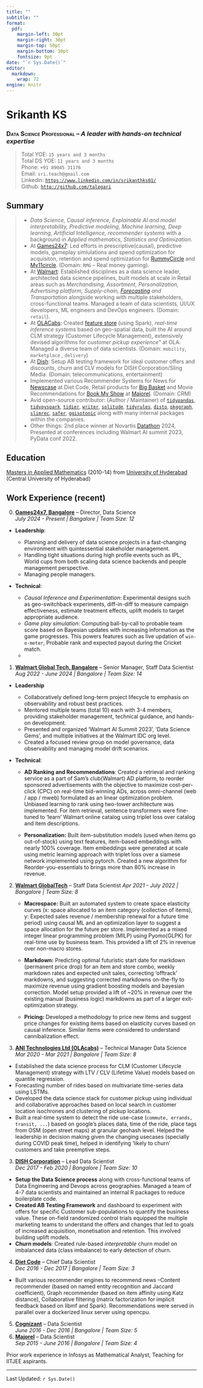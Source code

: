 ```yaml
---
title: ""
subtitle: ""
format: 
  pdf:
    margin-left: 30pt
    margin-right: 30pt
    margin-top: 50pt
    margin-bottom: 30pt
    fontsize: 9pt
date: "`r Sys.Date()`"
editor: 
  markdown: 
    wrap: 72
engine: knitr
---
```


# Srikanth KS
### **[Data Science Professional]{.smallcaps}** -- *A leader with hands-on technical expertise*

> Total YOE: `15 years and 3 months`  
> Total DS YOE: `11 years and 3 months`  
> Phone: `+91 89045 31176`  
> Email: `sri.teach@gmail.com`  
> Linkedin: [`https://www.linkedin.com/in/srikanthks01/`](https://www.linkedin.com/in/srikanthks01/)  
> Github: [`http://github.com/talegari`](http://github.com/talegari)

## Summary
>
- *Data Science, Causal inference, Explainable AI and model interpretability, Predictive modeling, Machine learning, Deep learning, Artificial Intelligence, recommender systems* with a background in *Applied mathematics, Statistics and Optimization*.
- At [Games24x7](https://www.games24x7.com/): Led efforts in prescriptive(causal), predictive models, gameplay simlulations and spend optimization for acquisiton, retention and spend optimization for [RummyCircle](https://www.rummycircle.com/) and [My11circle](https://www.my11circle.com/). (Domain: `RMG` -- Real money gaming).
- At [Walmart](https://tech.walmart.com/content/walmart-global-tech/en_us.html): Established disciplines as a data science leader, architected data science pipelines, built models at scale in Retail areas such as *Merchandising, Assortment, Personalization, Advertising platform, Supply-chain, [Forecasting](https://tech.Walmart.com/content/Walmart-global-tech/en_us/news/articles/centralized-forecasting-service.html) and Transportation* alongside working with multiple stakeholders, cross-functional teams. Managed a team of data scientists, UI/UX developers, ML engineers and DevOps engineers. (Domain: `retail`).
- At [OLACabs](https://www.olacabs.com/): Created [feature store](https://medium.com/@TechAtOla/why-and-how-we-built-a-feature-store-at-ola-5a3c9ae1969b) (using Spark), *real-time inference systems* based on geo-spatial data, built the AI around CLM strategy (Customer Lifecycle Management), extensively devised algorithms for *customer pickup experience"* at OLA. Managed a diverse team of data scientists. (Domain: `mobility`, `marketplace` , `delivery`)
- At [Dish](https://www.dish.com/): Setup AB testing framework for ideal customer offers and discounts, churn and CLV models for DISH Corporation/Sling Media. (Domain: telecommunications, entertainment)
- Implemented various Recommender Systems for News for [Newscase](https://www.newscase.com/) at Diet Code, Retail products for [Big Basket](https://www.bigbasket.com/) and Movie Recommendations for [Book My Show](https://in.bookmyshow.com/) at [Majorel](https://www.majorel.com/). (Domain: CRM)
- Avid open-source contributor: (Author / Maintainer) of [`tidypandas`](https://pypi.org/project/tidypandas/), [`tidypyspark`](https://pypi.org/project/tidypyspark/), [`tidier`](https://cran.r-project.org/package=tidier),
[`writer`](https://cran.r-project.org/package=writer),
[`solitude`](https://cran.r-project.org/package=solitude), [`tidyrules`](https://cran.r-project.org/package=tidyrules), [`disto`](https://cran.r-project.org/package=disto),
[`pkggraph`](https://cran.r-project.org/package=pkggraph),
[`slimrec`](https://cran.r-project.org/package=slimrec),
[`safer`](https://cran.r-project.org/package=safer),
[`ggisotonic`](https://cran.r-project.org/package=ggisotonic) along with many internal packages within the companies.
- Other things: 2nd place winner at Novartis [Datathon](https://godatathon.com/) 2024, Presented at conferences including Walmart AI summit 2023, PyData conf 2022.

## Education

[Masters in Applied Mathematics](http://mathstat.uohyd.ac.in/programmes-offered-school) (2010-14) from [University of Hyderabad](https://uohyd.ac.in/) (Central University of Hyderabad)

## Work Experience (recent)

0. [**Games24x7, Bangalore**]{.underline} -- Director, Data Science   
*July 2024 - Present | Bangalore | Team Size: 12*
  
  - **Leadership**:
  
    - Planning and delivery of data science projects in a fast-changing environment with quintessential stakeholder management.
    - Handling tight situations during high profile events such as IPL, World cups from both scaling data science backends and people management perspective.
    - Managing people managers.
  
  - **Technical**:
  
    - *Causal Inference and Experimentation*: Experimental designs such as geo-switchback experiments, diff-in-diff to measure campaign effectiveness, estimate treatment effects, uplift models to target appropriate audience.
    - *Game play simulation*: Computing ball-by-call to probable team score based on Bayesian updates with increasing information as the game progresses. This powers features such as live updation of `win-o-meter`, Probable rank and expected payout during the Cricket match.
    - [Estimation and Optimization]: Market mix modeling and forecasts at acquisition channel level to optimize spends over hierarchy of geography and event-nonevent periods.

1. [**Walmart Global Tech, Bangalore**]{.underline} -- Senior Manager, Staff Data Scientist   
*Aug 2022 - June 2024 | Bangalore | Team Size: 14*

  - **Leadership**
    - Collaboratively defined long-term project lifecycle to emphasis on observability and robust best practices.
    - Mentored multiple teams (total 10) each with 3-4 members, providing stakeholder management, technical guidance, and hands-on development.
    - Presented and organized 'Walmart AI Summit 2023', 'Data Science Gems', and multiple initiatives at the Walmart IDC org level.
    - Created a focused review group on model governance, data observability and managing model drift scenarios.

  - **Technical**:
  
      - **AD Ranking and Recommendations**: Created a retrieval and ranking service as a part of Sam's club(Walmart) AD platform, to reorder sponsored advertisements with the objective to maximize cost-per-click (CPC) on real-time bid-winning ADs, across omni-channel (web / app / mweb) formulated as an linear optimization problem. Unbiased learning to rank using two-tower architecture was implemented. For item retrieval, sentence transformers were fine-tuned to 'learn' Walmart online catalog using triplet loss over catalog and item descriptions.
      
      - **Personalization:** Built item-substitution models (used when items go out-of-stock) using text features, item-based embeddings with nearly 100% coverage. Item embeddings were generated at scale using metric learning approach with triplet loss over a siamese network implemented using pytorch. Created a new algorithm for Reorder-you-essentials to brings more than 80\% increase in revenue.

2. [**Walmart GlobalTech**]{.underline} -- Staff Data Scientist
*Apr 2021 - July 2022 | Bangalore | Team Size: 8*

    - **Macrospace:** Built an automated system to create space elasticity curves (x: space allocated to an item category (collection of items), y: Expected sales revenue / membership renewal for a future time period) using causal ML and an optimization layer to suggest a space allocation for the future per store. Implemented as a mixed integer linear programming problem (MILP) using Pyomo(GLPK) for real-time use by business team. This provided a lift of 2% in revenue over non-macro stores.
    
    - **Markdown:** Predicting optimal futuristic start date for markdown (permanent price drop) for an item and store combo, weekly markdown rates and expected unit sales, correcting 'offtrack' markdowns, and suggesting corrected markdowns on-the-fly to maximize revenue using gradient boosting models and bayesian correction. Model setup provided a lift of ~20% in revenue over the existing manual (business logic) markdowns as part of a larger exit-optimization strategy. 

    - **Pricing:** Developed a methodology to price new items and suggest price changes for existing items based on elasticity curves based on causal inference. Similar items were considered to understand cannibalization effect.


2. [**ANI Technologies Ltd (OLAcabs)**]{.underline} -- Technical Manager Data Science   
*Mar 2020 - Mar 2021 | Bangalore | Team Size: 8*

  - Established the data science process for CLM (Customer Lifecycle Management) strategy with LTV / CLV (Lifetime Value) models based on quantile regression.
  - Forecasting number of rides based on multivariate time-series data using LSTMs.
  - Developed the data science stack for customer pickup using individual and collaborative approaches based on local search in customer location isochrones and clustering of pickup locations.
  - Built a real-time system to detect the ride use-case (`commute, errands, transit, ...`) based on google's places data, time of the ride, place tags from OSM (open street maps) at granular geohash level. Helped the leadership in decision making given the changing usecases (specially during COVID peak time), helped in identifying 'likely to churn' customers and take preemptive steps.

3. [**DISH Corporation**]{.underline} -- Lead Data Scientist  
*Dec 2017 - Feb 2020 | Bangalore | Team Size: 10*

  - **Setup the Data Science process** along with cross-functional teams of Data Engineering and Devops across geographies. Managed a team of 4-7 data scientists and maintained an internal R packages to reduce boilerplate code.
  - **Created AB Testing Framework** and dashboard to experiment with offers for specific Customer sub-populations to quantify the business value. These on-field randomized control trials equipped the multiple marketing teams to understand the offers and changes that led to goals of increased acquisition, monetisation and retention. This involved building uplift models.
  - **Churn models**: Created rule-based *interpretable* churn model on imbalanced data (class imbalance) to early detection of churn.
  
4. [**Diet Code**]{.underline} -- Chief Data Scientist  
*Dec 2016 - Dec 2017 | Bangalore | Team Size: 3*

  - Built various recommender engines to recommend news --Content recommender (based on named entity recognition and Jaccard coefficient), Graph recommender (based on item affinity using Katz distance), Collaborative filtering (matrix factorization for implicit feedback based on libmf and Spark). Recommendations were served in parallel over a dockerized linux server using opencpu.

5. [**Cognizant**]{.underline} -- Data Scientist  
*June 2016 - Dec 2016 | Bangalore | Team Size: 5*
6. [**Majorel**]{.underline} -- Data Scientist  
*Sep 2015 - June 2016 | Bangalore | Team Size: 4*

Prior work experience in Infosys as Mathematical Analyst, Teaching for IITJEE aspirants.

----

Last Updated: `r Sys.Date()`
